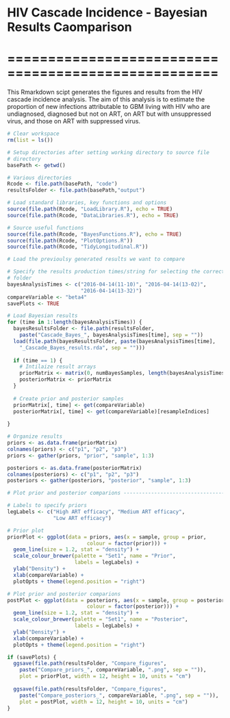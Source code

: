 # HIV Cascade Incidence - Bayesian Results Caomparison
# ====================================================

This Rmarkdown scipt generates the figures and results from the HIV 
cascade incidence analysis. The aim of this analysis is to estimate the
proportion of new infections attributable to GBM living with HIV who are
undiagnosed, diagnosed but not on ART, on ART but with unsuppressed virus,
and those on ART with suppressed virus. 

```r
# Clear workspace
rm(list = ls()) 

# Setup directories after setting working directory to source file 
# directory
basePath <- getwd()

# Various directories
Rcode <- file.path(basePath, "code") 
resultsFolder <- file.path(basePath,"output")

# Load standard libraries, key functions and options
source(file.path(Rcode, "LoadLibrary.R"), echo = TRUE)
source(file.path(Rcode, "DataLibraries.R"), echo = TRUE)

# Source useful functions
source(file.path(Rcode, "BayesFunctions.R"), echo = TRUE)
source(file.path(Rcode, "PlotOptions.R"))
source(file.path(Rcode, "TidyLongitudinal.R"))

```

```r
# Load the previoulsy generated results we want to compare

# Specify the results production times/string for selecting the correct 
# folder
bayesAnalysisTimes <- c("2016-04-14(11-10)", "2016-04-14(13-02)", 
                        "2016-04-14(13-32)")
compareVariable <- "beta4"
savePlots <- TRUE

# Load Bayesian results
for (time in 1:length(bayesAnalysisTimes)) {
  bayesResultsFolder <- file.path(resultsFolder, 
    paste("Cascade_Bayes_", bayesAnalysisTimes[time], sep = ""))
  load(file.path(bayesResultsFolder, paste(bayesAnalysisTimes[time],
    "_Cascade_Bayes_results.rda", sep = "")))
  
  if (time == 1) {
    # Intilaize result arrays
    priorMatrix <- matrix(0, numBayesSamples, length(bayesAnalysisTimes))
    posteriorMatrix <- priorMatrix
  }
  
  # Create prior and posterior samples
  priorMatrix[, time] <- get(compareVariable)
  posteriorMatrix[, time] <- get(compareVariable)[resampleIndices]
  
}

# Organize results
priors <- as.data.frame(priorMatrix)
colnames(priors) <- c("p1", "p2", "p3")
priors <- gather(priors, "prior", "sample", 1:3)

posteriors <- as.data.frame(posteriorMatrix)
colnames(posteriors) <- c("p1", "p2", "p3")
posteriors <- gather(posteriors, "posterior", "sample", 1:3)

# Plot prior and posterior comparions ------------------------------------

# Labels to specify priors
legLabels <- c("High ART efficacy", "Medium ART efficacy", 
               "Low ART efficacy")

# Prior plot
priorPlot <- ggplot(data = priors, aes(x = sample, group = prior, 
                          colour = factor(prior))) + 
  geom_line(size = 1.2, stat = "density") +  
  scale_colour_brewer(palette = "Set1", name = "Prior",
                      labels = legLabels) + 
  ylab("Density") + 
  xlab(compareVariable) +
  plotOpts + theme(legend.position = "right")

# Plot prior and posterior comparions 
postPlot <- ggplot(data = posteriors, aes(x = sample, group = posterior, 
                          colour = factor(posterior))) + 
  geom_line(size = 1.2, stat = "density") +  
  scale_colour_brewer(palette = "Set1", name = "Posterior",
                      labels = legLabels) + 
  ylab("Density") + 
  xlab(compareVariable) +
  plotOpts + theme(legend.position = "right")

if (savePlots) {
  ggsave(file.path(resultsFolder, "Compare_figures", 
    paste("Compare_priors_", compareVariable, ".png", sep = "")), 
    plot = priorPlot, width = 12, height = 10, units = "cm")
  
  ggsave(file.path(resultsFolder, "Compare_figures",
    paste("Compare_posteriors_", compareVariable, ".png", sep = "")), 
    plot = postPlot, width = 12, height = 10, units = "cm")
}

```
